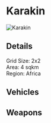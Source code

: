 # Karakin  

![Karakin](/img/maps/karakin.webp)

 ## Details

 Grid Size: 2x2  
 Area: 4 sqkm  
 Region: Africa  

 ## Vehicles

 ## Weapons